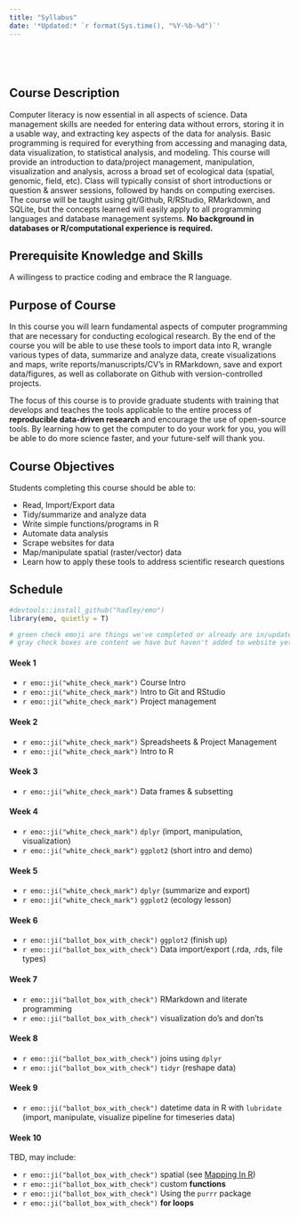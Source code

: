 ```yaml
---
title: "Syllabus"
date: '*Updated:* `r format(Sys.time(), "%Y-%b-%d")`'
---
```


# 

<br>

## Course Description

Computer literacy is now essential in all aspects of science. Data management skills are needed for entering data without errors, storing it in a usable way, and extracting key aspects of the data for analysis. Basic programming is required for everything from accessing and managing data, data visualization, to statistical analysis, and modeling. This course will provide an introduction to data/project management, manipulation, visualization and analysis, across a broad set of ecological data (spatial, genomic, field, etc). Class will typically consist of short introductions or question & answer sessions, followed by hands on computing exercises. The course will be taught using git/Github, R/RStudio, RMarkdown, and SQLite, but the concepts learned will easily apply to all programming languages and database management systems. **No background in databases or R/computational experience is required.**

## Prerequisite Knowledge and Skills

A willingess to practice coding and embrace the R language.

## Purpose of Course

In this course you will learn fundamental aspects of computer programming that are necessary for conducting ecological research. By the end of the course you will be able to use these tools to import data into R, wrangle various types of data, summarize and analyze data, create visualizations and maps, write reports/manuscripts/CV’s in RMarkdown, save and export data/figures, as well as collaborate on Github with version-controlled projects.

The focus of this course is to provide graduate students with training that develops and teaches the tools applicable to the entire process of **reproducible data-driven research** and encourage the use of open-source tools. By learning how to get the computer to do your work for you, you will be able to do more science faster, and your future-self will thank you.

## Course Objectives

Students completing this course should be able to:

 - Read, Import/Export data
 - Tidy/summarize and analyze data
 - Write simple functions/programs in R
 - Automate data analysis
 - Scrape websites for data
 - Map/manipulate spatial (raster/vector) data
 - Learn how to apply these tools to address scientific research questions

## Schedule

<!-- devtools::install_github("hadley/emo") 
http://emoji.muan.co/ to look up emoji

/-->

```r
#devtools::install_github("hadley/emo")
library(emo, quietly = T)

# green check emoji are things we've completed or already are in/updated, 
# gray check boxes are content we have but haven't added to website yet
```

#### Week 1

 - `r emo::ji("white_check_mark")` Course Intro
 - `r emo::ji("white_check_mark")` Intro to Git and RStudio
 - `r emo::ji("white_check_mark")` Project management

#### Week 2
 
 - `r emo::ji("white_check_mark")` Spreadsheets & Project Management
 - `r emo::ji("white_check_mark")` Intro to R
 
#### Week 3

 - `r emo::ji("white_check_mark")` Data frames & subsetting

#### Week 4

 - `r emo::ji("white_check_mark")` `dplyr` (import, manipulation, visualization)
 - `r emo::ji("white_check_mark")` `ggplot2` (short intro and demo)

#### Week 5

 - `r emo::ji("white_check_mark")` `dplyr` (summarize and export)
 - `r emo::ji("white_check_mark")` `ggplot2` (ecology lesson)

#### Week 6

 - `r emo::ji("ballot_box_with_check")` `ggplot2` (finish up)
 - `r emo::ji("ballot_box_with_check")` Data import/export (.rda, .rds, file types)

#### Week 7

 - `r emo::ji("ballot_box_with_check")` RMarkdown and literate programming
 - `r emo::ji("ballot_box_with_check")` visualization do's and don'ts

#### Week 8

 - `r emo::ji("ballot_box_with_check")` joins using `dplyr`
 - `r emo::ji("ballot_box_with_check")` `tidyr` (reshape data)

#### Week 9

 - `r emo::ji("ballot_box_with_check")` datetime data in R with `lubridate` (import, manipulate, visualize pipeline for timeseries data)

#### Week 10

TBD, may include: 

 - `r emo::ji("ballot_box_with_check")` spatial (see [Mapping In R](https://ryanpeek.github.io/mapping_in_R/index.html)) 
 - `r emo::ji("ballot_box_with_check")` custom **functions**
 - `r emo::ji("ballot_box_with_check")` Using the `purrr` package
 - `r emo::ji("ballot_box_with_check")` **for loops**

